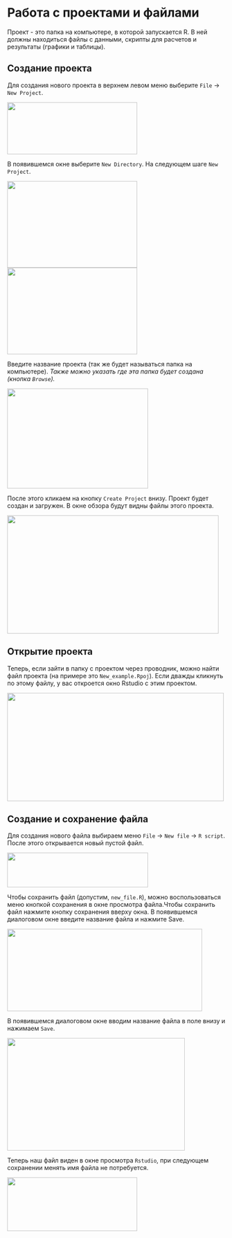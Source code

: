 # Работа с проектами и файлами

Проект - это папка на компьютере, в которой запускается R. В ней должны находиться файлы с данными, скрипты для расчетов и результаты (графики и таблицы).

## Создание проекта

Для создания нового проекта в верхнем левом меню выберите `File` → `New Project`.

![](images/03-create-project-1.png){height="120px" width="300px"}

В появившемся окне выберите `New Directory`. На следующем шаге `New Project`.

![](images/03-create-project-2.png){height="200px" width="300px"} ![](images/03-create-project-3.png){height="200px" width="300px"}

Введите название проекта (так же будет называться папка на компьютере). *Также можно указать где эта папка будет создана (кнопка `Browse`).*

![](images/03-create-project-4.png){height="231px" width="325px"}

После этого кликаем на кнопку `Create Project` внизу. Проект будет создан и загружен. В окне обзора будут видны файлы этого проекта.

![](images/03-create-project-5.png){height="273px" width="488px"}

## Открытие проекта

Теперь, если зайти в папку с проектом через проводник, можно найти файл проекта (на примере это `New_example.Rpoj`). Если дважды кликнуть по этому файлу, у вас откроется окно Rstudio с этим проектом.     

![](images/03-create-project-10.png){height="250px" width="500px"}

## Создание и сохранение файла

Для создания нового файла выбираем меню `File` -> `New file` -> `R script`.
После этого открывается новый пустой файл.

![](images/03-create-project-9.png){height="80px" width="325px"}

Чтобы сохранить файл (допустим, `new_file.R`), можно воспользоваться меню кнопкой сохранения в окне просмотра файла.Чтобы сохранить файл нажмите кнопку сохранения вверху окна. В появившемся диалоговом окне введите название файла и нажмите Save.

![](images/03-create-project-6.png){height="190px" width="450px"}

В появившемся диалоговом окне вводим название файла в поле внизу и нажимаем `Save`.

![](images/03-create-project-7.png){height="260px" width="410px"}

Теперь наш файл виден в окне просмотра `Rstudio`, при следующем сохранении менять имя файла не потребуется.

![](images/03-create-project-8.png){height="124px" width="300px"}
